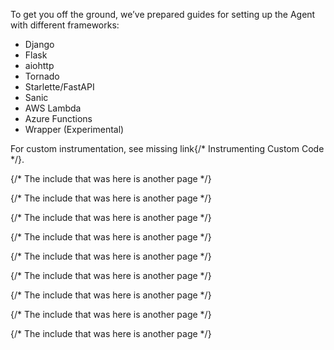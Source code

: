 

<div id="set-up"></div>

To get you off the ground, we’ve prepared guides for setting up the Agent with different frameworks:

 * <DocLink id="serverlessObservabilityApmAgentsPythonGetStarted">Django</DocLink>
 * <DocLink id="serverlessObservabilityApmAgentsPythonGetStarted">Flask</DocLink>
 * <DocLink id="serverlessObservabilityApmAgentsPythonGetStarted">aiohttp</DocLink>
 * <DocLink id="serverlessObservabilityApmAgentsPythonGetStarted">Tornado</DocLink>
 * <DocLink id="serverlessObservabilityApmAgentsPythonGetStarted">Starlette/FastAPI</DocLink>
 * <DocLink id="serverlessObservabilityApmAgentsPythonGetStarted">Sanic</DocLink>
 * <DocLink id="serverlessObservabilityApmAgentsPythonGetStarted">AWS Lambda</DocLink>
 * <DocLink id="serverlessObservabilityApmAgentsPythonGetStarted">Azure Functions</DocLink>
 * <DocLink id="serverlessObservabilityApmAgentsPythonGetStarted">Wrapper (Experimental)</DocLink>

For custom instrumentation, see <DocBadge><DocIcon size="s" type="unlink" title="missing link"/> missing link</DocBadge>{/*  <DocLink id="enApmAgentPythonInstrumentingCustomCode">Instrumenting Custom Code</DocLink> */}.

{/* The include that was here is another page */}

{/* The include that was here is another page */}

{/* The include that was here is another page */}

{/* The include that was here is another page */}

{/* The include that was here is another page */}

{/* The include that was here is another page */}

{/* The include that was here is another page */}

{/* The include that was here is another page */}

{/* The include that was here is another page */}
